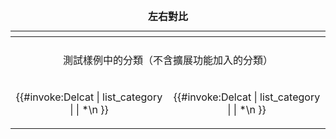 {| 
|+ '''左右對比'''
! align=center|{{tl|Chembox Identifiers}}
! align=center|{{tl|Chembox Identifiers/sandbox}}
|-
|{{delcat|
{{{A}}} }}
|{{delcat|
{{{B}}} }}
|-
! colspan=2 align=center|測試樣例中的分類（不含擴展功能加入的分類）
|-
|{{#invoke:Delcat | list_category | {{{A}}} | *[[:{{{1}}}|{{{1}}}]]\n }}
|{{#invoke:Delcat | list_category | {{{B}}} | *[[:{{{1}}}|{{{1}}}]]\n }}
|}